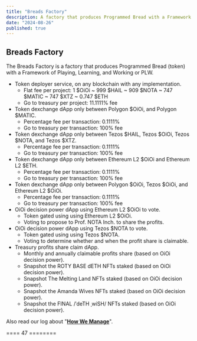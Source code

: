 ```yaml
---
title: "Breads Factory"
description: A factory that produces Programmed Bread with a Framework of Playing, Learning, and Working or PLW.
date: "2024-08-26"
published: true
---
```


## Breads Factory

The Breads Factory is a factory that produces Programmed Bread (token) with a Framework of Playing, Learning, and Working or PLW.

- Token deployer service, on any blockchain with any implementation.
    - Flat fee per project: 1 $OiOi ~ 999 $HAIL ~ 909 $NOTA ~ 747 $MATIC ~ 747 $XTZ ~ 0.747 $ETH
    - Go to treasury per project: 11.1111% fee
- Token dexchange dApp only between Polygon $OiOi, and Polygon $MATIC.
    - Percentage fee per transaction: 0.1111%
    - Go to treasury per transaction: 100% fee
- Token dexchange dApp only between Tezos $HAIL, Tezos $OiOi, Tezos $NOTA, and Tezos $XTZ.
    - Percentage fee per transaction: 0.1111%
    - Go to treasury per transaction: 100% fee
- Token dexchange dApp only between Ethereum L2 $OiOi and Ethereum L2 $ETH.
    - Percentage fee per transaction: 0.1111%
    - Go to treasury per transaction: 100% fee
- Token dexchange dApp only between Polygon $OiOi, Tezos $OiOi, and Ethereum L2 $OiOi.
    - Percentage fee per transaction: 0.1111%
    - Go to treasury per transaction: 100% fee
- OiOi decision power dApp using Ethereum L2 $OiOi to vote.
    - Token gated using using Ethereum L2 $OiOi.
    - Voting to propose to Prof. NOTA Inch. to share the profits.
- OiOi decision power dApp using Tezos $NOTA to vote.
    - Token gated using using Tezos $NOTA.
    - Voting to determine whether and when the profit share is claimable.
- Treasury profits share claim dApp.
    - Monthly and annually claimable profits share (based on OiOi decision power).
    - Snapshot the ROTY BASE dETH NFTs staked (based on OiOi decision power).
    - Snapshot The Melting Land NFTs staked (based on OiOi decision power).
    - Snapshot the Amanda Wives NFTs staked (based on OiOi decision power).
    - Snapshot the FINAL /ˈdeTH ˌwiSH/ NFTs staked (based on OiOi decision power).

Also read our log about "**[How We Manage](/loggers/20240824)**".

==== 47 ========
